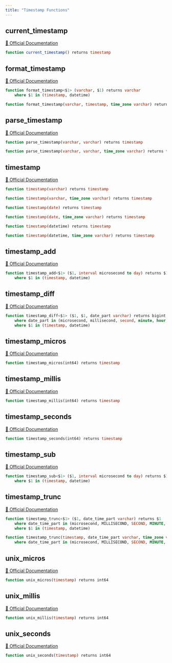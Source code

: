 ```yaml
---
title: "Timestamp Functions"
---
```


## current_timestamp
[🔗 Official Documentation](#https://cloud.google.com/bigquery/docs/reference/standard-sql/timestamp_functions#current_timestamp)

```sql
function current_timestamp() returns timestamp
```


## format_timestamp
[🔗 Official Documentation](#https://cloud.google.com/bigquery/docs/reference/standard-sql/timestamp_functions#format_timestamp)

```sql
function format_timestamp<$1> (varchar, $1) returns varchar
	where $1 in (timestamp, datetime)
```


```sql
function format_timestamp(varchar, timestamp, time_zone varchar) returns varchar
```


## parse_timestamp
[🔗 Official Documentation](#https://cloud.google.com/bigquery/docs/reference/standard-sql/timestamp_functions#parse_timestamp)

```sql
function parse_timestamp(varchar, varchar) returns timestamp
```


```sql
function parse_timestamp(varchar, varchar, time_zone varchar) returns timestamp
```


## timestamp
[🔗 Official Documentation](#https://cloud.google.com/bigquery/docs/reference/standard-sql/timestamp_functions#timestamp)

```sql
function timestamp(varchar) returns timestamp
```


```sql
function timestamp(varchar, time_zone varchar) returns timestamp
```


```sql
function timestamp(date) returns timestamp
```


```sql
function timestamp(date, time_zone varchar) returns timestamp
```


```sql
function timestamp(datetime) returns timestamp
```


```sql
function timestamp(datetime, time_zone varchar) returns timestamp
```


## timestamp_add
[🔗 Official Documentation](#https://cloud.google.com/bigquery/docs/reference/standard-sql/timestamp_functions#timestamp_add)

```sql
function timestamp_add<$1> ($1, interval microsecond to day) returns $1
	where $1 in (timestamp, datetime)
```


## timestamp_diff
[🔗 Official Documentation](#https://cloud.google.com/bigquery/docs/reference/standard-sql/timestamp_functions#timestamp_diff)

```sql
function timestamp_diff<$1> ($1, $1, date_part varchar) returns bigint
	where date_part in (microsecond, millisecond, second, minute, hour, day, week, month, quarter, year)
	where $1 in (timestamp, datetime)
```


## timestamp_micros
[🔗 Official Documentation](#https://cloud.google.com/bigquery/docs/reference/standard-sql/timestamp_functions#timestamp_micros)

```sql
function timestamp_micros(int64) returns timestamp
```


## timestamp_millis
[🔗 Official Documentation](#https://cloud.google.com/bigquery/docs/reference/standard-sql/timestamp_functions#timestamp_millis)

```sql
function timestamp_millis(int64) returns timestamp
```


## timestamp_seconds
[🔗 Official Documentation](#https://cloud.google.com/bigquery/docs/reference/standard-sql/timestamp_functions#timestamp_seconds)

```sql
function timestamp_seconds(int64) returns timestamp
```


## timestamp_sub
[🔗 Official Documentation](#https://cloud.google.com/bigquery/docs/reference/standard-sql/timestamp_functions#timestamp_sub)

```sql
function timestamp_sub<$1> ($1, interval microsecond to day) returns $1
	where $1 in (timestamp, datetime)
```


## timestamp_trunc
[🔗 Official Documentation](#https://cloud.google.com/bigquery/docs/reference/standard-sql/timestamp_functions#timestamp_trunc)

```sql
function timestamp_trunc<$1> ($1, date_time_part varchar) returns $1
	where date_time_part in (microsecond, MILLISECOND, SECOND, MINUTE, HOUR, DAY, WEEK, week(monday), WEEK(TUESDAY), WEEK(WEDNESDAY), WEEK(THURSDAY), WEEK(FRIDAY), WEEK(SATURDAY), WEEK(SUNDAY), ISOWEEK, MONTH, QUARTER, YEAR, ISOYEAR)
	where $1 in (timestamp, datetime)
```


```sql
function timestamp_trunc(timestamp, date_time_part varchar, time_zone varchar) returns timestamp
	where date_time_part in (microsecond, MILLISECOND, SECOND, MINUTE, HOUR, DAY, WEEK, WEEK(MONDAY), WEEK(TUESDAY), WEEK(WEDNESDAY), WEEK(THURSDAY), WEEK(FRIDAY), WEEK(SATURDAY), WEEK(SUNDAY), ISOWEEK, MONTH, QUARTER, YEAR, ISOYEAR)
```


## unix_micros
[🔗 Official Documentation](#https://cloud.google.com/bigquery/docs/reference/standard-sql/timestamp_functions#unix_micros)

```sql
function unix_micros(timestamp) returns int64
```


## unix_millis
[🔗 Official Documentation](#https://cloud.google.com/bigquery/docs/reference/standard-sql/timestamp_functions#unix_millis)

```sql
function unix_millis(timestamp) returns int64
```


## unix_seconds
[🔗 Official Documentation](#https://cloud.google.com/bigquery/docs/reference/standard-sql/timestamp_functions#unix_seconds)

```sql
function unix_seconds(timestamp) returns int64
```



